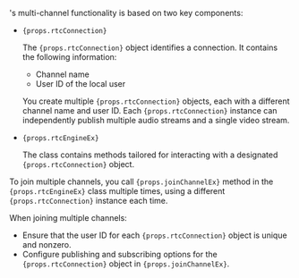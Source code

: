 <Vg k="VSDK" />'s multi-channel functionality is based on two key components: 

* <code>{props.rtcConnection}</code>

    The <code>{props.rtcConnection}</code> object identifies a connection. It contains the following information:

    - Channel name
    - User ID of the local user

    You create multiple <code>{props.rtcConnection}</code> objects, each with a different channel name and user ID. Each <code>{props.rtcConnection}</code> instance can independently publish multiple audio streams and a single video stream.

* <code>{props.rtcEngineEx}</code> 

    The class contains methods tailored for interacting with a designated <code>{props.rtcConnection}</code> object.

To join multiple channels, you call <code>{props.joinChannelEx}</code> method in the <code>{props.rtcEngineEx}</code> class multiple times, using a different <code>{props.rtcConnection}</code> instance each time. 

When joining multiple channels:

- Ensure that the user ID for each <code>{props.rtcConnection}</code> object is unique and nonzero.
- Configure publishing and subscribing options for the <code>{props.rtcConnection}</code> object in <code>{props.joinChannelEx}</code>.
